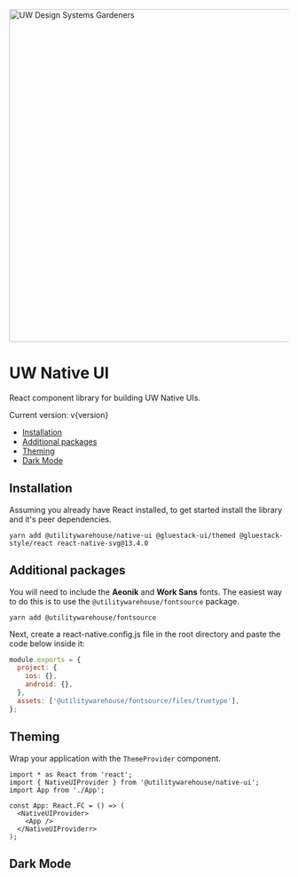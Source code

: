 
<Meta title="Native UI / Introduction" />

<img src={img} alt="UW Design Systems Gardeners" title="UW Design Systems Gardeners" width="600" />

# UW Native UI

React component library for building UW Native UIs.

Current version: v{version}

- [Installation](#installation)
- [Additional packages](#additional-packages)
- [Theming](#theming)
- [Dark Mode](#dark-mode)

## Installation

Assuming you already have React installed, to get started install the library and it's peer dependencies.

```console
yarn add @utilitywarehouse/native-ui @gluestack-ui/themed @gluestack-style/react react-native-svg@13.4.0
```

## Additional packages

You will need to include the **Aeonik** and **Work Sans** fonts. The
easiest way to do this is to use the `@utilitywarehouse/fontsource` package.

```console
yarn add @utilitywarehouse/fontsource
```

Next, create a react-native.config.js file in the root directory and paste the code below inside it:

```js
module.exports = {
  project: {
    ios: {},
    android: {},
  },
  assets: ['@utilitywarehouse/fontsource/files/truetype'],
};
```

## Theming

Wrap your application with the `ThemeProvider` component.

```tsx
import * as React from 'react';
import { NativeUIProvider } from '@utilitywarehouse/native-ui';
import App from './App';

const App: React.FC = () => (
  <NativeUIProvider>
    <App />
  </NativeUIProviderr>
);
```

## Dark Mode
